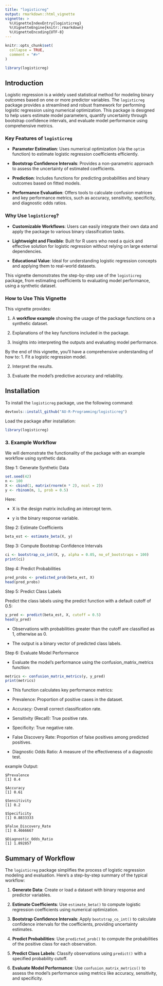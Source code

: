 ```yaml
---
title: "logisticreg"
output: rmarkdown::html_vignette
vignette: >
  %\VignetteIndexEntry{logisticreg}
  %\VignetteEngine{knitr::rmarkdown}
  %\VignetteEncoding{UTF-8}
---
```


```r
knitr::opts_chunk$set(
  collapse = TRUE,
  comment = "#>"
)
```

```r
library(logisticreg)
```

## Introduction

Logistic regression is a widely used statistical method for modeling binary outcomes based on one or more predictor variables. The `logisticreg` package provides a streamlined and robust framework for performing logistic regression using numerical optimization. This package is designed to help users estimate model parameters, quantify uncertainty through bootstrap confidence intervals, and evaluate model performance using comprehensive metrics.

### Key Features of `logisticreg`

- **Parameter Estimation**: Uses numerical optimization (via the `optim` function) to estimate logistic regression coefficients efficiently.

- **Bootstrap Confidence Intervals**: Provides a non-parametric approach to assess the uncertainty of estimated coefficients.

- **Prediction**: Includes functions for predicting probabilities and binary outcomes based on fitted models.

- **Performance Evaluation**: Offers tools to calculate confusion matrices and key performance metrics, such as accuracy, sensitivity, specificity, and diagnostic odds ratios.

### Why Use `logisticreg`?

- **Customizable Workflows**: Users can easily integrate their own data and apply the package to various binary classification tasks.

- **Lightweight and Flexible**: Built for R users who need a quick and effective solution for logistic regression without relying on large external dependencies.

- **Educational Value**: Ideal for understanding logistic regression concepts and applying them to real-world datasets.

This vignette demonstrates the step-by-step use of the `logisticreg` package, from estimating coefficients to evaluating model performance, using a synthetic dataset.

### How to Use This Vignette

This vignette provides:

1. A **workflow example** showing the usage of the package functions on a synthetic dataset.

2. Explanations of the key functions included in the package.

3. Insights into interpreting the outputs and evaluating model performance.

By the end of this vignette, you’ll have a comprehensive understanding of how to:
1. Fit a logistic regression model.

2. Interpret the results.

3. Evaluate the model's predictive accuracy and reliability.

## Installation

To install the `logisticreg` package, use the following command:

```r
devtools::install_github("AU-R-Programming/logisticreg")

```


Load the package after installation:
```r
library(logisticreg)


```

### **3. Example Workflow**

We will demonstrate the functionality of the package with an example workflow using synthetic data.

Step 1: Generate Synthetic Data

```r
set.seed(42)
n <- 100
X <- cbind(1, matrix(rnorm(n * 2), ncol = 2))
y <- rbinom(n, 1, prob = 0.5)

```
Here:

- X is the design matrix including an intercept term.

- y is the binary response variable.

Step 2: Estimate Coefficients
```r
beta_est <- estimate_beta(X, y)
```

Step 3: Compute Bootstrap Confidence Intervals
```r
ci <- bootstrap_co_int(X, y, alpha = 0.05, no_of_bootstraps = 100)
print(ci)
```

Step 4: Predict Probabilities
```r
pred_probs <- predicted_prob(beta_est, X)
head(pred_probs)

```

Step 5: Predict Class Labels

Predict the class labels using the predict function with a default cutoff of 0.5:

```r
y_pred <- predict(beta_est, X, cutoff = 0.5)
head(y_pred)

```

- Observations with probabilities greater than the cutoff are classified as 1, otherwise as 0.

- The output is a binary vector of predicted class labels.

Step 6: Evaluate Model Performance

- Evaluate the model's performance using the confusion_matrix_metrics function:
```r
metrics <- confusion_matrix_metrics(y, y_pred)
print(metrics)

```

- This function calculates key performance metrics:

- Prevalence: Proportion of positive cases in the dataset.

- Accuracy: Overall correct classification rate.

- Sensitivity (Recall): True positive rate.

- Specificity: True negative rate.

- False Discovery Rate: Proportion of false positives among predicted positives.

- Diagnostic Odds Ratio: A measure of the effectiveness of a diagnostic test.

example Output:
```{}
$Prevalence
[1] 0.4

$Accuracy
[1] 0.61

$Sensitivity
[1] 0.2

$Specificity
[1] 0.8833333

$False_Discovery_Rate
[1] 0.4666667

$Diagnostic_Odds_Ratio
[1] 1.892857
```

## Summary of Workflow

The `logisticreg` package simplifies the process of logistic regression modeling and evaluation. Here's a step-by-step summary of the typical workflow:

1. **Generate Data**: Create or load a dataset with binary response and predictor variables.

2. **Estimate Coefficients**: Use `estimate_beta()` to compute logistic regression coefficients using numerical optimization.

3. **Bootstrap Confidence Intervals**: Apply `bootstrap_co_int()` to calculate confidence intervals for the coefficients, providing uncertainty estimates.

4. **Predict Probabilities**: Use `predicted_prob()` to compute the probabilities of the positive class for each observation.

5. **Predict Class Labels**: Classify observations using `predict()` with a specified probability cutoff.

6. **Evaluate Model Performance**: Use `confusion_matrix_metrics()` to assess the model’s performance using metrics like accuracy, sensitivity, and specificity.

















